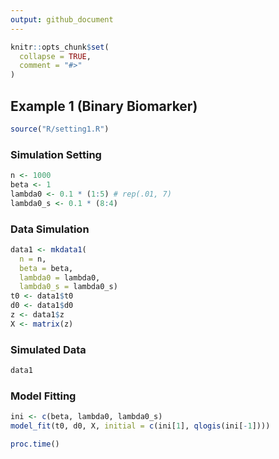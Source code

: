 ```yaml
---
output: github_document
---
```


<!-- README.md is generated from README.Rmd. Please edit that file -->

```r
knitr::opts_chunk$set(
  collapse = TRUE,
  comment = "#>"
)
```

## Example 1 (Binary Biomarker)

```r
source("R/setting1.R")
```

### Simulation Setting

```r
n <- 1000
beta <- 1
lambda0 <- 0.1 * (1:5) # rep(.01, 7)
lambda0_s <- 0.1 * (8:4)
```

### Data Simulation

```r
data1 <- mkdata1(
  n = n, 
  beta = beta, 
  lambda0 = lambda0, 
  lambda0_s = lambda0_s)
t0 <- data1$t0
d0 <- data1$d0
z <- data1$z
X <- matrix(z)
```

### Simulated Data

```r
data1
```

### Model Fitting

```r
ini <- c(beta, lambda0, lambda0_s)
model_fit(t0, d0, X, initial = c(ini[1], qlogis(ini[-1])))
```

```r
proc.time()
```
